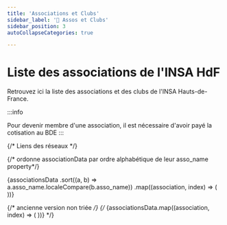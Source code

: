 ```yaml
---
title: 'Associations et Clubs'
sidebar_label: '🌳 Assos et Clubs'
sidebar_position: 3
autoCollapseCategories: true

---
```



# Liste des associations de l'INSA HdF

Retrouvez ici la liste des associations et des clubs de l'INSA Hauts-de-France. 

:::info

Pour devenir membre d'une association, il est nécessaire d'avoir payé la cotisation au BDE
:::

{/* Liens des réseaux */}






<div style={{
    display: 'flex',
    flexDirection: 'row',
    justifyContent: 'stretch',
    flexWrap: 'wrap',
    gap: '20px',
  }}>
{/* ordonne associationData par ordre alphabétique de leur asso_name property*/}


{associationsData
  .sort((a, b) => a.asso_name.localeCompare(b.asso_name))
  .map((association, index) => (
    <AssociationCard
      key={index}
      asso_name={association.asso_name}
      asso_logo={association.asso_logo}
      asso_type={association.asso_type}
      asso_description_short={association.asso_description_short}
      asso_page_lien={association.asso_page_lien}
      asso_lien_instagram={association.asso_lien_instagram}
      asso_lien_site={association.asso_lien_site}
      asso_lien_discord={association.asso_lien_discord}
      asso_lien_linkedin={association.asso_lien_linkedin}
      asso_lien_spotify={association.asso_lien_spotify}
    />
  ))}


{/* ancienne version non triée */}
{/* {associationsData.map((association, index) => (
    <AssociationCard
      key={index}
      asso_name={association.asso_name}
      asso_logo={association.asso_logo}
      asso_type={association.asso_type}
      asso_description_short={association.asso_description_short}
      asso_page_lien={association.asso_page_lien}
      asso_lien_instagram={association.asso_lien_instagram}
      asso_lien_site={association.asso_lien_site}
      asso_lien_discord={association.asso_lien_discord}
      asso_lien_linkedin={association.asso_lien_linkedin}
      asso_lien_spotify={association.asso_lien_spotify}
    />
  ))} */}

</div>